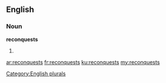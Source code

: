 ==English==

===Noun===
'''reconquests'''

# {{plural of|reconquest}}

[[Category:English plurals]]

[[ar:reconquests]]
[[fr:reconquests]]
[[ku:reconquests]]
[[my:reconquests]]